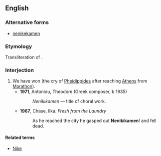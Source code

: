 ==English==

===Alternative forms===
* [[nenikekamen]]

===Etymology===
Transliteration of {{etyl|grc}} {{term|νενικήκαμεν|we are victorious|tr=nenikakamen|lang=grc}}.

===Interjection===
{{en-interj}}

# We have won (the cry of [[w:Pheidippides|Pheidippides]] after reaching [[Athens]] from [[Marathon]]).
#* '''1971''', Antoniou, Theodore (Greek composer, b 1935)
#*: ''Nenikikamen'' &mdash; title of choral work.
#* '''1967''', Chase, Ilka. ''Fresh from the Laundry''
#*: As he reached the city he gasped out '''Nenikikamen'''! and fell dead.

====Related terms====
* [[Nike]]
